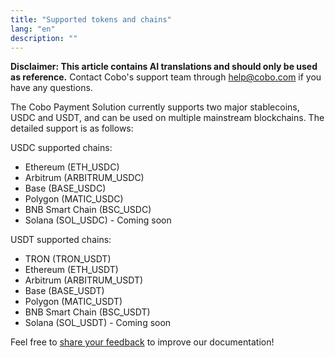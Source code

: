 ```yaml
---
title: "Supported tokens and chains"
lang: "en"
description: ""
---
```


<Note>**Disclaimer: This article contains AI translations and should only be used as reference.** Contact Cobo's support team through [help@cobo.com](mailto:help@cobo.com) if you have any questions.</Note>

The Cobo Payment Solution currently supports two major stablecoins, USDC and USDT, and can be used on multiple mainstream blockchains. The detailed support is as follows:

USDC supported chains:
* Ethereum (ETH_USDC)
* Arbitrum (ARBITRUM_USDC)
* Base (BASE_USDC)
* Polygon (MATIC_USDC)
* BNB Smart Chain (BSC_USDC)
* Solana (SOL_USDC) - Coming soon

USDT supported chains:
* TRON (TRON_USDT)
* Ethereum (ETH_USDT)
* Arbitrum (ARBITRUM_USDT)
* Base (BASE_USDT)
* Polygon (MATIC_USDT)
* BNB Smart Chain (BSC_USDT)
* Solana (SOL_USDT) - Coming soon

<Tip>Feel free to [share your feedback](https://forms.zohopublic.com/cobo/form/DocumentFeedbackForm/formperma/QvLOhxJv1_JMsJ-1dleZ8Itb_7rzN-LtgvsDdxosoVI) to improve our documentation!</Tip>